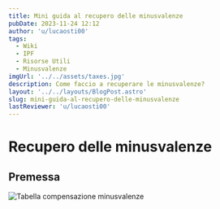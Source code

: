 ```yaml
---
title: Mini guida al recupero delle minusvalenze
pubDate: 2023-11-24 12:12
author: 'u/lucaosti00'
tags:
  - Wiki
  - IPF
  - Risorse Utili
  - Minusvalenze
imgUrl: '../../assets/taxes.jpg'
description: Come faccio a recuperare le minusvalenze?
layout: '../../layouts/BlogPost.astro'
slug: mini-guida-al-recupero-delle-minusvalenze
lastReviewer: 'u/lucaosti00'
---
```



# **Recupero delle minusvalenze**

## Premessa
![Tabella compensazione minusvalenze](../../assets/minus.jpg)